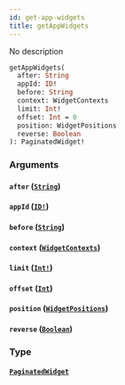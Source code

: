 ```yaml
---
id: get-app-widgets
title: getAppWidgets
---
```


No description

```graphql
getAppWidgets(
  after: String
  appId: ID!
  before: String
  context: WidgetContexts
  limit: Int!
  offset: Int = 0
  position: WidgetPositions
  reverse: Boolean
): PaginatedWidget!

```

### Arguments

#### `after` ([`String`](/graphql/scalars/string))

#### `appId` ([`ID!`](/graphql/scalars/id))

#### `before` ([`String`](/graphql/scalars/string))

#### `context` ([`WidgetContexts`](/graphql/enums/widget-contexts))

#### `limit` ([`Int!`](/graphql/scalars/int))

#### `offset` ([`Int`](/graphql/scalars/int))

#### `position` ([`WidgetPositions`](/graphql/enums/widget-positions))

#### `reverse` ([`Boolean`](/graphql/scalars/boolean))

### Type

#### [`PaginatedWidget`](/graphql/objects/paginated-widget)
